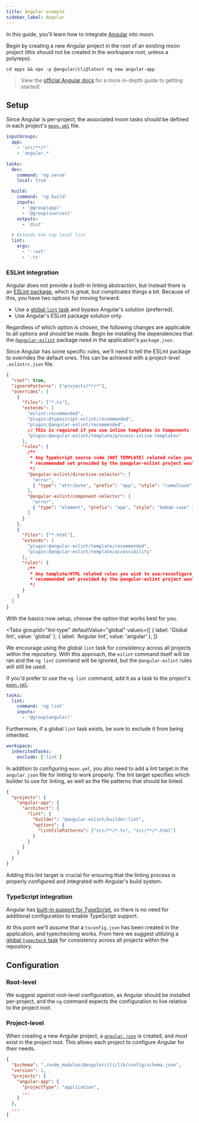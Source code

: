 ```yaml
---
title: Angular example
sidebar_label: Angular
---
```



In this guide, you'll learn how to integrate [Angular](https://angular.io/) into moon.

Begin by creating a new Angular project in the root of an existing moon project (this should not be
created in the workspace root, unless a polyrepo).

```shell
cd apps && npx -p @angular/cli@latest ng new angular-app
```

> View the [official Angular docs](https://angular.io/start) for a more in-depth guide to getting
> started!

## Setup

Since Angular is per-project, the associated moon tasks should be defined in each project's
[`moon.yml`](../../config/project) file.

```yaml title="<project>/moon.yml"
inputGroups:
  app:
    - 'src/**/*'
    - 'angular.*'

tasks:
  dev:
    command: 'ng serve'
    local: true

  build:
    command: 'ng build'
    inputs:
      - '@group(app)'
      - '@group(sources)'
    outputs:
      - 'dist'

  # Extends the top-level lint
  lint:
    args:
      - '--ext'
      - '.ts'
```

### ESLint integration

Angular does not provide a built-in linting abstraction, but instead there is an
[ESLint package](https://github.com/angular-eslint/angular-eslint), which is great, but complicates
things a bit. Because of this, you have two options for moving forward:

- Use a [global `lint` task](./eslint) and bypass Angular's solution (preferred).
- Use Angular's ESLint package solution only.

Regardless of which option is chosen, the following changes are applicable to all options and should
be made. Begin be installing the dependencies that the
[`@angular-eslint`](https://nextjs.org/docs/basic-features/eslint#eslint-config) package need in the
application's `package.json`.

<AddDepsTabs
  dep="@angular-eslint/builder @angular-eslint/eslint-plugin @angular-eslint/eslint-plugin-template @angular-eslint/schematics @angular-eslint/template-parser"
  package="<project>"
  dev
/>

Since Angular has some specific rules, we'll need to tell the ESLint package to overrides the
default ones. This can be achieved with a project-level `.eslintrc.json` file.

```json title="<project>/.eslintrc.json"
{
  "root": true,
  "ignorePatterns": ["projects/**/*"],
  "overrides": [
    {
      "files": ["*.ts"],
      "extends": [
        "eslint:recommended",
        "plugin:@typescript-eslint/recommended",
        "plugin:@angular-eslint/recommended",
        // This is required if you use inline templates in Components
        "plugin:@angular-eslint/template/process-inline-templates"
      ],
      "rules": {
        /**
         * Any TypeScript source code (NOT TEMPLATE) related rules you wish to use/reconfigure over and above the
         * recommended set provided by the @angular-eslint project would go here.
         */
        "@angular-eslint/directive-selector": [
          "error",
          { "type": "attribute", "prefix": "app", "style": "camelCase" }
        ],
        "@angular-eslint/component-selector": [
          "error",
          { "type": "element", "prefix": "app", "style": "kebab-case" }
        ]
      }
    },
    {
      "files": ["*.html"],
      "extends": [
        "plugin:@angular-eslint/template/recommended",
        "plugin:@angular-eslint/template/accessibility"
      ],
      "rules": {
        /**
         * Any template/HTML related rules you wish to use/reconfigure over and above the
         * recommended set provided by the @angular-eslint project would go here.
         */
      }
    }
  ]
}
```

With the basics now setup, choose the option that works best for you.

<Tabs
  groupId="lint-type"
  defaultValue="global"
  values={[
    { label: 'Global lint', value: 'global' },
    { label: 'Angular lint', value: 'angular' },
  ]}
>
<TabItem value="global">

We encourage using the global `lint` task for consistency across all projects within the repository.
With this approach, the `eslint` command itself will be ran and the `ng lint` command will be
ignored, but the `@angular-eslint` rules will still be used.

</TabItem>
<TabItem value="angular">

If you'd prefer to use the `ng lint` command, add it as a task to the project's
[`moon.yml`](../../config/project).

```yaml title="<project>/moon.yml"
tasks:
  lint:
    command: 'ng lint'
    inputs:
      - '@group(angular)'
```

Furthermore, if a global `lint` task exists, be sure to exclude it from being inherited.

```yaml title="<project>/moon.yml"
workspace:
  inheritedTasks:
    exclude: ['lint']
```

In addition to configuring `moon.yml`, you also need to add a lint target in the `angular.json` file
for linting to work properly. The lint target specifies which builder to use for linting, as well as
the file patterns that should be linted.

```json title="<project>/angular.json"
{
  "projects": {
    "angular-app": {
      "architect": {
        "lint": {
          "builder": "@angular-eslint/builder:lint",
          "options": {
            "lintFilePatterns": ["src/**/*.ts", "src/**/*.html"]
          }
        }
      }
    }
  }
}
```

Adding this lint target is crucial for ensuring that the linting process is properly configured and
integrated with Angular's build system.

</TabItem>
</Tabs>

### TypeScript integration

Angular has [built-in support for TypeScript](https://angular.io/guide/typescript-configuration), so
there is no need for additional configuration to enable TypeScript support.

At this point we'll assume that a `tsconfig.json` has been created in the application, and
typechecking works. From here we suggest utilizing a [global `typecheck` task](./typescript) for
consistency across all projects within the repository.

## Configuration

### Root-level

We suggest _against_ root-level configuration, as Angular should be installed per-project, and the
`ng` command expects the configuration to live relative to the project root.

### Project-level

When creating a new Angular project, a [`angular.json`](https://angular.io/guide/workspace-config)
is created, and _must_ exist in the project root. This allows each project to configure Angular for
their needs.

```json title="<project>/angular.json"
{
  "$schema": "./node_modules/@angular/cli/lib/config/schema.json",
  "version": 1,
  "projects": {
    "angular-app": {
      "projectType": "application",
      ...
    }
  },
  ...
}
```
